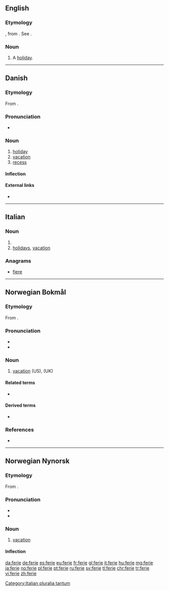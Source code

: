 ==English==

===Etymology===
{{etyl|fro|en}} {{m|fro|ferie}}, from {{etyl|la|en}} {{lena}} {{m|la|ferie||holidays}}. See {{m|en|fair}}.

===Noun===
{{en-noun}}

# {{label|en|obsolete}} A [[holiday]].
#: {{rfquotek|Bullokar}}

{{Webster 1913}}

----

==Danish==

===Etymology===
From {{etyl|la|da}} {{m|la|fēriae||festival, rest}}.

===Pronunciation===
* {{IPA|/feriə/|[feɐ̯ˀiə]|lang=da}}

===Noun===
{{da-noun|n|r}}

# [[holiday]]
# [[vacation]]
# [[recess]]

====Inflection====
{{da-noun-infl|n|r}}

====External links====
* {{pedialite|lang=da}}

----

==Italian==

===Noun===
{{head|it|noun plural form|g=f}}

# {{plural of|feria|lang=it}}
# [[holidays]], [[vacation]]

===Anagrams===
* [[fiere#Italian|fiere]]

[[Category:Italian pluralia tantum]]

----

==Norwegian Bokmål==

===Etymology===
From {{etyl|la|nb}} {{m|la|feriae}}.

===Pronunciation===
* {{IPA|/feːrjə/|lang=nb}}
* {{rhymes|eːrjə|lang=nb}}

===Noun===
{{nb-noun-m1}}

# [[vacation]] (US), {{l|en|holiday}} (UK)

====Related terms====
* {{l|nb|feriere}}

====Derived terms====
* {{l|nb|feriepenger}}

===References===
* {{R:The Bokmål Dictionary}}

----

==Norwegian Nynorsk==

===Etymology===
From {{etyl|la|nn}} {{m|la|feriae}}.

===Pronunciation===
* {{IPA|/feːrjə/|lang=nn}}
* {{rhymes|eːrjə|lang=nn}}

===Noun===
{{head|nn|noun|g=m}}

# [[vacation]]

====Inflection====
{{no-noun-infl|nn-class=m1|stem=feri}}

[[da:ferie]]
[[de:ferie]]
[[es:ferie]]
[[eu:ferie]]
[[fr:ferie]]
[[gl:ferie]]
[[it:ferie]]
[[hu:ferie]]
[[mg:ferie]]
[[ja:ferie]]
[[no:ferie]]
[[pl:ferie]]
[[pt:ferie]]
[[ru:ferie]]
[[sv:ferie]]
[[tl:ferie]]
[[chr:ferie]]
[[tr:ferie]]
[[vi:ferie]]
[[zh:ferie]]